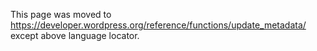 {{Languages|
{{en|Function_Reference/update_metadata}}
{{ja|関数リファレンス/update_metadata}}
}}
This page was moved to https://developer.wordpress.org/reference/functions/update_metadata/ except above language locator.
<!--

== Description ==

Update metadata for the specified object.  If no value already exists for the specified object
ID and metadata key, the metadata will be added.

Calls <tt>'update_{$meta_type}_meta'</tt> before updating metadata with <tt>meta_id</tt> of metadata entry to update, object ID, meta key, and meta value

Calls <tt>'updated_{$meta_type}_meta'</tt> after updating metadata with <tt>meta_id</tt> of updated metadata entry, object ID, meta key, and meta value

== Usage ==

%%%<?php update_metadata ( $meta_type, $object_id, $meta_key, $meta_value, $prev_value ) ?>%%%

== Parameters ==

{{Parameter|$meta_type|string|Type of object metadata is for (e.g., comment, post, or user)|required}}

{{Parameter|$object_id|integer|ID of the object metadata is for|required}}

{{Parameter|$meta_key|string|Metadata key (this should be raw as opposed to sanitized for database queries)|required|}} 

{{Parameter|$meta_value|string|Metadata value (this should be raw as opposed to sanitized for database queries). Must be serializable if non-scalar.|required| }}

{{Parameter|$prev_value|string|If specified, only update existing metadata entries with the specified value.  Otherwise, update all entries.|optional|empty string}} (this should be raw as opposed to sanitized for database queries)

== Return Values ==

{{Return||boolean|True on successful update, false on failure.}}

== Change Log ==

Since: [[Version 2.9|2.9]]

== Source File ==

<tt>update_metadata()</tt> is located in {{Trac|wp-includes/meta.php}}

== Related ==

{{Metadata API}}
{{Tag Footer}}

[[Category:Functions]]
[[Category:New_page_created]]
-->